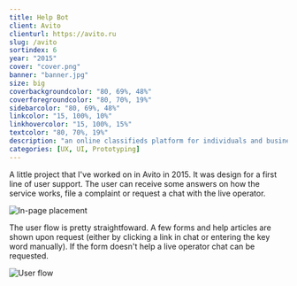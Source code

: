 ```yaml
---
title: Help Bot
client: Avito
clienturl: https://avito.ru
slug: /avito
sortindex: 6
year: "2015"
cover: "cover.png"
banner: "banner.jpg"
size: big
coverbackgroundcolor: "80, 69%, 48%"
coverforegroundcolor: "80, 70%, 19%"
sidebarcolor: "80, 69%, 48%"
linkcolor: "15, 100%, 10%"
linkhovercolor: "15, 100%, 15%"
textcolor: "80, 70%, 19%"
description: "an online classifieds platform for individuals and businesses."
categories: [UX, UI, Prototyping]
---
```



<Robots />

A little project that I've worked on in Avito in 2015. It was design for a first line of user support. The user can receive some answers on how the service works, file a complaint or request a chat with the live operator.

![In-page placement](./in-page.png)

The user flow is pretty straightfoward. A few forms and help articles are shown upon request (either by clicking a link in chat or entering the key word manually). If the form doesn't help a live operator chat can be requested.

![User flow](./flowchart.png)
